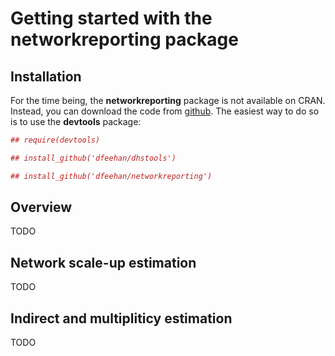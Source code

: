 Getting started with the **networkreporting** package
====================================================
<!--
%\VignetteEngine{knitr}
%\VignetteIndexEntry{getting started}
-->

Installation
------------
For the time being, the **networkreporting** package is not available on CRAN.
Instead, you can download the code from
[github](http://www.github.com/dfeehan). The easiest way to do so is to use the
**devtools** package:

```r
## require(devtools)

## install_github('dfeehan/dhstools')

## install_github('dfeehan/networkreporting')
```

Overview
--------

TODO

Network scale-up estimation
----------------------------

TODO

Indirect and multipliticy estimation
------------------------------------

TODO
